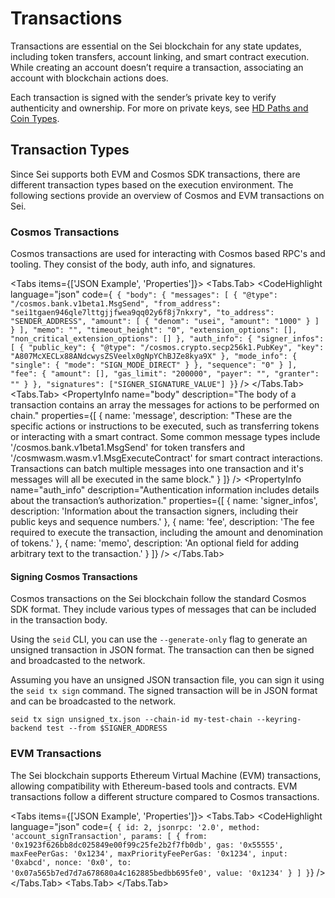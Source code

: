 
# Transactions

Transactions are essential on the Sei blockchain for any state updates,
including token transfers, account linking, and smart contract execution. While
creating an account doesn’t require a transaction, associating an account with
blockchain actions does.

Each transaction is signed with the sender’s private key to verify authenticity
and ownership. For more on private keys, see
[HD Paths and Coin Types](/dev-advanced-concepts/hd-path-coin-types).

## Transaction Types

Since Sei supports both EVM and Cosmos SDK transactions, there are different
transaction types based on the execution environment. The following sections
provide an overview of Cosmos and EVM transactions on Sei.

### Cosmos Transactions

Cosmos transactions are used for interacting with Cosmos based RPC's and
tooling. They consist of the body, auth info, and signatures.

<Tabs items={['JSON Example', 'Properties']}>
  <Tabs.Tab>
    <CodeHighlight
      language="json"
      code={`
{
      "body": {
        "messages": [
          {
            "@type": "/cosmos.bank.v1beta1.MsgSend",
            "from_address": "sei1tgaen946qle7lttgjjfwea9qq02y6f8j7nkxry",
            "to_address": "SENDER_ADDRESS",
            "amount": [
              {
                "denom": "usei",
                "amount": "1000"
              }
            ]
          }
        ],
        "memo": "",
        "timeout_height": "0",
        "extension_options": [],
        "non_critical_extension_options": []
      },
      "auth_info": {
        "signer_infos": [
          {
            "public_key": {
              "@type": "/cosmos.crypto.secp256k1.PubKey",
              "key": "A807McXECLx88ANdcwysZSVeelx0gNpYChBJZe8kya9X"
            },
            "mode_info": {
              "single": {
                "mode": "SIGN_MODE_DIRECT"
              }
            },
            "sequence": "0"
          }
        ],
        "fee": {
          "amount": [],
          "gas_limit": "200000",
          "payer": "",
          "granter": ""
        }
      },
      "signatures": ["SIGNER_SIGNATURE_VALUE"]
}`}
    />
  </Tabs.Tab>
  <Tabs.Tab>
    <Flex direction="column" gap="md">
      <PropertyInfo
        name="body"
        description="The body of a transaction contains an array the messages for actions to be performed on chain."
        properties={[
          {
            name: 'message',
            description: "These are the specific actions or instructions to be executed, such as transferring tokens or interacting with a smart contract. Some common message types include '/cosmos.bank.v1beta1.MsgSend' for token transfers and '/cosmwasm.wasm.v1.MsgExecuteContract' for smart contract interactions. Transactions can batch multiple messages into one transaction and it's messages will all be executed in the same block."
          }
        ]}
      />
      <PropertyInfo
        name="auth_info"
        description="Authentication information includes details about the transaction’s authorization."
        properties={[
          {
            name: 'signer_infos',
            description: 'Information about the transaction signers, including their public keys and sequence numbers.'
          },
          {
            name: 'fee',
            description: 'The fee required to execute the transaction, including the amount and denomination of tokens.'
          },
          {
            name: 'memo',
            description: 'An optional field for adding arbitrary text to the transaction.'
          }
        ]}
      />
      <PropertyInfo name="signatures" description="The output of the signers pubkey signing the `body` and `auth_info` of this transaction." />
    </Flex>
  </Tabs.Tab>
</Tabs>

#### Signing Cosmos Transactions

Cosmos transactions on the Sei blockchain follow the standard Cosmos SDK format.
They include various types of messages that can be included in the transaction
body.

Using the `seid` CLI, you can use the `--generate-only` flag to generate an
unsigned transaction in JSON format. The transaction can then be signed and
broadcasted to the network.

Assuming you have an unsigned JSON transaction file, you can sign it using the
`seid tx sign` command. The signed transaction will be in JSON format and can be
broadcasted to the network.

`seid tx sign unsigned_tx.json --chain-id my-test-chain --keyring-backend test --from $SIGNER_ADDRESS`

### EVM Transactions

The Sei blockchain supports Ethereum Virtual Machine (EVM) transactions,
allowing compatibility with Ethereum-based tools and contracts. EVM transactions
follow a different structure compared to Cosmos transactions.

<Tabs items={['JSON Example', 'Properties']}>
  <Tabs.Tab>
    <CodeHighlight
      language="json"
      code={`
{
	id: 2,
	jsonrpc: '2.0',
	method: 'account_signTransaction',
	params: [
		{
			from: '0x1923f626bb8dc025849e00f99c25fe2b2f7fb0db',
			gas: '0x55555',
			maxFeePerGas: '0x1234',
			maxPriorityFeePerGas: '0x1234',
			input: '0xabcd',
			nonce: '0x0',
			to: '0x07a565b7ed7d7a678680a4c162885bedbb695fe0',
			value: '0x1234'
		}
	]
}`}
    />
  </Tabs.Tab>
  <Tabs.Tab>
    <Paper withBorder p="md" mt="lg">
      <Flex direction="column" gap="md">
        <PropertyInfo name="from" description="the address of the sender, that will be signing the transaction. This will be an externally-owned account as contract accounts cannot send transactions." />
        <PropertyInfo name="to" description="the receiving address (if an externally-owned account, the transaction will transfer value. If a contract account, the transaction will execute the contract code)" />
        <PropertyInfo name="signature" description="the identifier of the sender. This is generated when the senders private key signs the transaction and confirms the sender has authorized this transaction" />
        <PropertyInfo name="nonce" description="a sequentially incrementing counter which indicates the transaction number from the account" />
        <PropertyInfo name="data" description="The input data for contract execution. For simple transfers, this is usually empty." />
        <PropertyInfo name="value" description="amount of SEI (ETH) to transfer from sender to recipient (denominated in WEI, where 1SEI equals 1e+18wei)" />
        <PropertyInfo name="gasLimit" description="the maximum amount of gas units that can be consumed by the transaction. The EVM specifies the units of gas required by each computational step" />
        <PropertyInfo name="maxPriorityFeePerGas" description="the maximum price of the consumed gas to be included as a tip to the validator" />
        <PropertyInfo name="maxFeePerGas" description="the maximum fee per unit of gas willing to be paid for the transaction (inclusive of baseFeePerGas and maxPriorityFeePerGas)" />
      </Flex>
    </Paper>
  </Tabs.Tab>
</Tabs>
